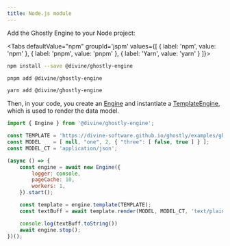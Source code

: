 ```yaml
---
title: Node.js module
---
```



Add the Ghostly Engine to your Node project:

<Tabs defaultValue="npm" groupId='jspm' values={[
    { label: 'npm',  value: 'npm'  },
    { label: 'pnpm', value: 'pnpm' },
    { label: 'Yarn', value: 'yarn' }
    ]}>
<TabItem value='npm'>

```sh
npm install --save @divine/ghostly-engine
```
</TabItem>
<TabItem value='pnpm'>

```sh
pnpm add @divine/ghostly-engine
```
</TabItem>
<TabItem value='yarn'>

```sh
yarn add @divine/ghostly-engine
```
</TabItem>
</Tabs>

Then, in your code, you create an [Engine](../api/classes/ghostly_engine.Engine.md) and instantiate a
[TemplateEngine](../api/interfaces/ghostly_engine.TemplateEngine.md), which is used to render the data model.

```js
import { Engine } from '@divine/ghostly-engine';

const TEMPLATE = 'https://divine-software.github.io/ghostly/examples/ghostly-plainjs-template.html';
const MODEL    = [ null, "one", 2, { "three": [ false, true ] } ];
const MODEL_CT = 'application/json';

(async () => {
    const engine = await new Engine({
        logger: console,
        pageCache: 10,
        workers: 1,
    }).start();

    const template = engine.template(TEMPLATE);
    const textBuff = await template.render(MODEL, MODEL_CT, 'text/plain; charset=utf-8');

    console.log(textBuff.toString())
    await engine.stop();
})();
```
